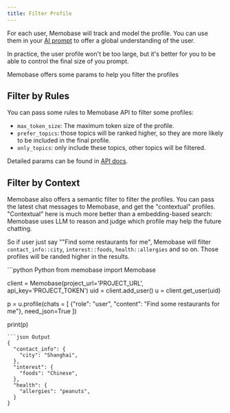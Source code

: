 ```yaml
---
title: Filter Profile
---
```

For each user, Memobase will track and model the profile.
You can use them in your [AI prompt](/features/context) to offer a global understanding of the user.

In practice, the user profile won't be too large, 
but it's better for you to be able to control the final size of you prompt.

Memobase offers some params to help you filter the profiles

## Filter by Rules
You can pass some rules to Memobase API to filter some profiles:
- `max_token_size`: The maximum token size of the profile.
- `prefer_topics`: those topics will be ranked higher, so they are more likely to be included in the final profile.
- `only_topics`: only include these topics, other topics will be filtered.

Detailed params can be found in [API docs](/api-reference/profiles/profile).

## Filter by Context
Memobase also offers a semantic filter to filter the profiles.
You can pass the latest chat messages to Memobase, and get the "contextual" profiles.
"Contextual" here is much more better than a embedding-based search:
Memobase uses LLM to reason and judge which profile may help the future chatting.

So if user just say ""Find some restaurants for me", 
Memobase will filter `contact_info::city`, `interest::foods`, `health::allergies` and so on.
Those profiles will be randed higher in the results.

<CodeGroup>
```python Python
from memobase import Memobase

client = Memobase(project_url='PROJECT_URL', api_key='PROJECT_TOKEN')
uid = client.add_user()
u = client.get_user(uid)

p = u.profile(chats = [
  {"role": "user", "content": "Find some restaurants for me"},
  need_json=True
])

print(p)
```
```json Output
{
  "contact_info": {
    "city": "Shanghai",
  },
  "interest": {
    "foods": "Chinese",
  },
  "health": {
    "allergies": "peanuts",
  }
}
```
</CodeGroup>
